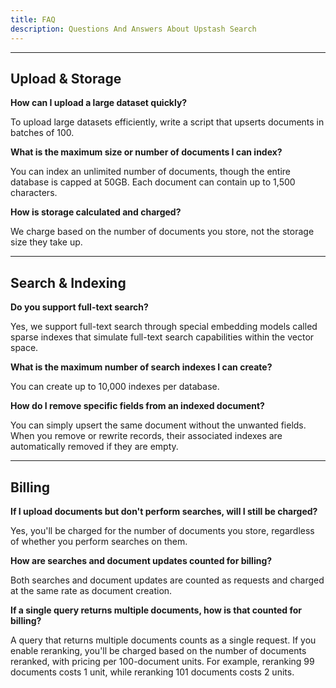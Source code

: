 ```yaml
---
title: FAQ
description: Questions And Answers About Upstash Search
---
```


---

## Upload & Storage

**How can I upload a large dataset quickly?**

To upload large datasets efficiently, write a script that upserts documents in batches of 100.

**What is the maximum size or number of documents I can index?**

You can index an unlimited number of documents, though the entire database is capped at 50GB. Each document can contain up to 1,500 characters.

**How is storage calculated and charged?**

We charge based on the number of documents you store, not the storage size they take up.

---

## Search & Indexing

**Do you support full-text search?**

Yes, we support full-text search through special embedding models called sparse indexes that simulate full-text search capabilities within the vector space.

**What is the maximum number of search indexes I can create?**

You can create up to 10,000 indexes per database.

**How do I remove specific fields from an indexed document?**

You can simply upsert the same document without the unwanted fields. When you remove or rewrite records, their associated indexes are automatically removed if they are empty.

---

## Billing

**If I upload documents but don't perform searches, will I still be charged?**

Yes, you'll be charged for the number of documents you store, regardless of whether you perform searches on them.

**How are searches and document updates counted for billing?**

Both searches and document updates are counted as requests and charged at the same rate as document creation.

**If a single query returns multiple documents, how is that counted for billing?**

A query that returns multiple documents counts as a single request. If you enable reranking, you'll be charged based on the number of documents reranked, with pricing per 100-document units. For example, reranking 99 documents costs 1 unit, while reranking 101 documents costs 2 units.

